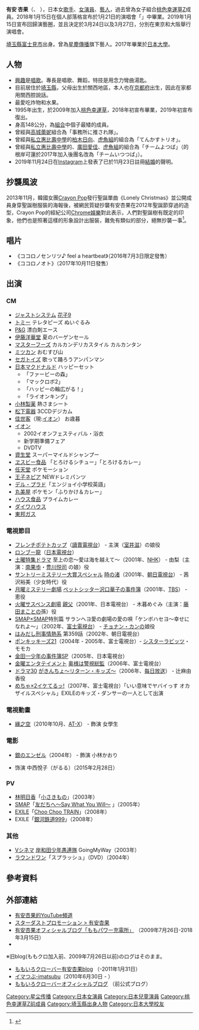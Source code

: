 {{blpsources|time=2020-12-01}}
{{藝人
|姓名 = 有安杏果
|類型 = 女歌手
|圖片 = Momoka Ariyasu.jpg
|圖片尺寸 = 
|圖片簡介 = 攝於第十三回[[日本博覽會|日本博覽會]]（Japan Expo 13）
|原名 = {{lang|ja|有安 杏果}}
|外文名 =ありやす ももか
|外文 =ja
|羅馬拼音 = Ariyasu Momoka
|英文名 =
|暱稱 = {{lang|ja|摸摸卡（ももか）、ももちゃん、ももかちゃん、ありやす}}、糰子、小巨人
|其他藝名 = もしもしももかちゃん
|國籍 = {{JPN}}
|民族 =
|籍貫 =
|出生日期 = {{birth date and age|1995|3|15}}
|出生地點 = {{JPN}}[[京都府|京都府]]
|逝世日期 =
|逝世地點 =
|職業 = [[歌手|歌手]]、[[演員|演員]]、[[唱作歌手|唱作歌手]]、[[童星|童星]]、[[攝影師|攝影師]]
|語言 = [[日語|日語]]
|教育程度 = [[日本大學|日本大學]]藝術學部寫真學科
|宗教信仰 =
|配偶 = 未公開（2019年結婚）
|兒女 =
|父母 =
|音樂類型 =
|演奏樂器 = 歌唱、架子鼓、吉他、電子琴、薩克斯風
|出身地 = {{JPN}}[[埼玉縣|埼玉縣]][[富士見市|富士見市]]
|出道作 =
|出道日期 = 1995年
|代表作 = 《ココロノセンリツ♪ feel a heartbeat》
|活躍年代 =1995年 - 2018年<br>2019年至今
|唱片公司 = [[國王唱片|國王唱片]]
|經紀公司 = {{link-ja|キャロット|シーアンドティー}}（1995年 - 2008年）<br>[[星塵傳播|星塵傳播]]（2009年 - 2018年）<br>Apricot（2019年至今 ）
|網站 =
|相關團體 =[[桃色幸運草Z|桃色幸運草Z]]
|獎項 =
|IMDb =
}}
{{Japanese|japanese=有安 杏果|kana=ありやす ももか|romaji=Ariyasu Momoka}}
'''有安 杏果'''（{{lang|ja|ありやす ももか}}、{{bd|1995年|3月15日||}}  ），日本女[[歌手|歌手]]、[[演員|女演員]]、[[藝人|藝人]]，過去曾為女子組合[[桃色幸運草Z|桃色幸運草Z]]成員。2018年1月15日在個人部落格宣布於1月21日的演唱會「{{lang|ja|新しい青空へ}}」中畢業。2019年1月15日宣布回歸演藝圈，並且決定於3月24日以及3月27日，分別在東京和大阪舉行演唱會。

[[埼玉縣|埼玉縣]][[富士見市|富士見市]]出身。曾為[[星塵傳播|星塵傳播]]旗下藝人。2017年畢業於[[日本大學|日本大學]]。

== 人物 ==
*[[興趣|興趣]]是[[唱歌|唱歌]]。專長是唱歌、舞蹈，特技是用念力彎曲湯匙。
*目前居住於[[埼玉縣|埼玉縣]]，父母出生於關西地區，本人也在[[京都府|京都府]]出生，因此在家都用關西腔說話。
*最愛吃炸物和水果。
*1995年出生，於2009年加入[[桃色幸運草Z|桃色幸運草]]，2018年初宣布畢業，2019年初宣布復出。
*身高148公分，為[[組合|組合]]中個子最矮的成員。
*曾經與[[高城蕾妮|高城蕾妮]]組合為「事務所に推され隊」。
*曾經與[[私立惠比壽中學|私立惠比壽中學]]的[[柏木日向|柏木日向]]、[[虎魚組|虎魚組]]的{{link-ja|伊藤千由李}}組合為「てんかすトリオ」。
*曾經與[[私立惠比壽中學|私立惠比壽中學]]的{{link-ja|安本彩花}}、[[廣田愛佳|廣田愛佳]]、[[虎魚組|虎魚組]]的{{link-ja|坂本遙奈|坂本遥奈}}組合為「チームよつば」（{{link-ja|彩虹章魚燒|たこやきレインボー}}的根岸可蓮於2017年加入後團名改為「チームいつつば」）。
*2019年11月24日在[[Instagram|Instagram]]上發表了已於11月23日註冊[[結婚|結婚]]的聲明。

== 抄襲風波 ==
2013年11月，韓國女團[[Crayon_Pop|Crayon Pop]]發行聖誕單曲《Lonely Christmas》並公開成員身穿聖誕樹服裝的海報後，被網民質疑抄襲有安杏果在2012年聖誕節穿過的造型，Crayon Pop的經紀公司[[Chrome娛樂|Chrome娛樂]]對此表示，人們對聖誕樹有既定的印象，他們也是照著這樣的形象設計出服裝，難免有類似的部分，絕無抄襲一事<ref>{{Cite web |url=https://star.ettoday.net/news/300179 |title=韓團Crayon Pop完全拷貝日團？ 聖誕裝再陷抄襲風波 |access-date=2018-10-26 |archive-date=2019-06-04 |archive-url=https://web.archive.org/web/20190604040002/https://star.ettoday.net/news/300179 |dead-url=no }}</ref>。

== 唱片 ==
* 《ココロノセンリツ♪ feel a heartbeat》（2016年7月3日限定發售）
* 《ココロノオト》（2017年10月11日發售）

== 出演 ==
=== CM ===
* [[ジャストシステム|ジャストシステム]] [[花子_(グラフィックソフト)|花子9]]
* [[タカラトミー|トミー]] テレタピーズ ぬいぐるみ
* [[寶鹼|P&G]] 漂白剤エース
* [[伊藤洋華堂|伊藤洋華堂]] 夏のバーゲンセール
* [[マスターフーズ|マスターフーズ]] カルカンデリカスタイル カルカンタン
* [[ミツカン|ミツカン]] おむすび山
* [[セガトイズ|セガトイズ]] 歌って踊ろうアンパンマン
* [[日本マクドナルド|日本マクドナルド]] ハッピーセット
** 「ファービーの森」
** 「マックロボ2」
** 「ハッピーの輪広がる！」
** 「ライオンキング」
* [[小林製薬|小林製薬]] 熱さまシート
* [[松下電器|松下電器]] 3CCDデジカム
* [[佳世客|佳世客]]（現:[[イオン_(店舗ブランド)|イオン]]） お歳暮
* [[イオン_(企業)|イオン]]
** 2002イオンフェスティバル・浴衣
** 新学期準備フェア
** DVDTV
* [[資生堂|資生堂]] スーパーマイルドシャンプー
* [[エスビー食品|ヱスビー食品]] 「とろけるシチュー」「とろけるカレー」
* [[任天堂|任天堂]] ポケモーション
* [[王子ネピア|王子ネピア]] NEWドレミパンツ
* [[デル・プラド|デル・プラド]]「エンジョイ小学校英語」
* [[丸美屋食品工業|丸美屋]] ポケモン「ふりかけ＆カレー」
* [[ハウス食品|ハウス食品]] プライムカレー
* [[大和ハウス工業|ダイワハウス]]
* [[東邦瓦斯|東邦ガス]]　

=== 電視節目 ===
* [[フレンチポテトカップ|フレンチポテトカップ]]（[[讀賣電視台|讀賣電視台]]） - 主演（[[室井滋|室井滋]]）の娘役 
* [[ロンブー龍|ロンブー龍]]（[[日本電視台|日本電視台]]）
* [[土曜ドラマ_(NHK)|土曜特集ドラマ]] 至上の恋〜愛は海を越えて〜（2001年、[[日本放送協会|NHK]]） - 由梨（主演：[[南果歩|南果歩]]・[[豊川悦司|豊川悦司]] の娘）役
* [[サントリーミステリー大賞|サントリーミステリー大賞]]スペシャル [[時の渚|時の渚]]（2001年、[[朝日電視台|朝日電視台]]） - 茜沢裕美（少女時代）役
* [[月曜ミステリー劇場|月曜ミステリー劇場]] [[ペットシッター沢口華子の事件簿|ペットシッター沢口華子の事件簿]]（2001年、[[TBS電視台|TBS]]） - 恵役
* [[火曜サスペンス劇場|火曜サスペンス劇場]] [[親父|親父]]（2001年、日本電視台） - 木暮めぐみ（主演：[[藤田まこと|藤田まこと]]の孫）役
* [[SMAP×SMAP|SMAP×SMAP]]特別篇 サランヘヨ愛の劇場の愛の唄「ケンボハセヨ〜幸せになれよ〜」（2002年、[[富士電視台|富士電視台]]） - [[チョナン・カン|チョナン・カン]]の娘役
* [[はみだし刑事情熱系|はみだし刑事情熱系]] 第359話（2002年、朝日電視台）
* [[ポンキッキーズ21|ポンキッキーズ21]]（2004年 - 2005年、富士電視台）- [[シスターラビッツ|シスターラビッツ]]・モモカ
* [[金田一少年の事件簿_(テレビドラマ)|金田一少年の事件簿]]SP（2005年、日本電視台）
* [[金曜エンタテイメント|金曜エンタテイメント]] [[奥様は警視総監|奥様は警視総監]]（2006年、富士電視台）
* [[ドラマ30|ドラマ30]] [[がきんちょ〜リターン・キッズ〜|がきんちょ〜リターン・キッズ〜]]（2006年、[[MBS電視台|每日放送]]） - 辻麻由香役
* [[めちゃ×2イケてるッ!|めちゃ×2イケてるッ!]]（2007年、富士電視台）「いい意味でヤバイっす オカザイルスペシャル」EXILEのキッズ・ダンサーの一人として出演

=== 電視動畫 ===
* [[緣之空|緣之空]]（2010年10月、[[AT-X|AT-X]]） - 飾演 女學生

=== 電影 ===
* [[銀のエンゼル|銀のエンゼル]]（2004年） - 飾演 小林かおり
*{{link-ja|帷幕青春|幕が上がる}}  饰演 中西悅子（がるる）（2015年2月28日）

=== PV ===
* [[林明日香|林明日香]]「[[小さきもの|小さきもの]]」（2003年）
* [[SMAP|SMAP]]「[[友だちへ〜Say_What_You_Will〜|友だちへ〜Say What You Will〜]] 」（2005年）
* [[EXILE|EXILE]]「[[Choo_Choo_TRAIN_(EXILEの曲)|Choo Choo TRAIN]]」（2008年）
* EXILE「[[銀河鉄道999_(ゴダイゴの曲)|銀河鉄道999]]」（2008年）

=== 其他 ===
* [[Vシネマ|Vシネマ]] [[岸和田少年愚連隊|岸和田少年愚連隊]] GoingMyWay（2003年）
* [[ラウンドワン|ラウンドワン]]「スプラッシュ」（DVD）（2004年）

==參考資料==
{{refs}}

== 外部連結 ==
{{commonscat}}
*[https://www.youtube.com/channel/UC8l3T-SzkzJ4hhN9qFDAYtg/ 有安杏果的YouTube頻道] {{Wayback|url=https://www.youtube.com/channel/UC8l3T-SzkzJ4hhN9qFDAYtg/ |date=20210225043133 }}
* [http://www.stardust.co.jp/profile/ariyasumomoka.html スターダストプロモーション > 有安杏果] {{Wayback|url=http://www.stardust.co.jp/profile/ariyasumomoka.html |date=20171213023952 }}
* [http://ameblo.jp/ariyasu-sd/ 有安杏果オフィシャルブログ「ももパワー充電所」] {{Wayback|url=http://ameblo.jp/ariyasu-sd/ |date=20180310055024 }}（2009年7月26日-2018年3月15日）
* {{Instagram|ariyasu_momoka_official|有安杏果 Momoka Ariyasu}}
※旧blog(ももクロ加入前、2009年7月26日以前)のログはそのまま。
* [http://gree.jp/ariyasu_momoka/ ももいろクローバー有安杏果blog] {{Wayback|url=http://gree.jp/ariyasu_momoka/ |date=20201029174308 }}（-2011年1月31日）
* [https://web.archive.org/web/20111222054929/http://imatsubu.jp/info/46458/ イマつぶ-imatsubu]（2010年6月30日 - ）
* [http://www.star-studio.jp/momoclo/ ももいろクローバーオフィシャルブログ] {{Wayback|url=http://www.star-studio.jp/momoclo/ |date=20210316142615 }}（前公式ブログ）

{{桃色幸運草Z}}
{{normdaten}}
{{DEFAULTSORT:Ariyasu Momoka}}
[[Category:星尘传播|Category:星尘传播]]
[[Category:日本女演員|Category:日本女演員]]
[[Category:日本兒童演員|Category:日本兒童演員]]
[[Category:桃色幸運草Z前成員|Category:桃色幸運草Z前成員]]
[[Category:埼玉縣出身人物|Category:埼玉縣出身人物]]
[[Category:日本大學校友|Category:日本大學校友]]